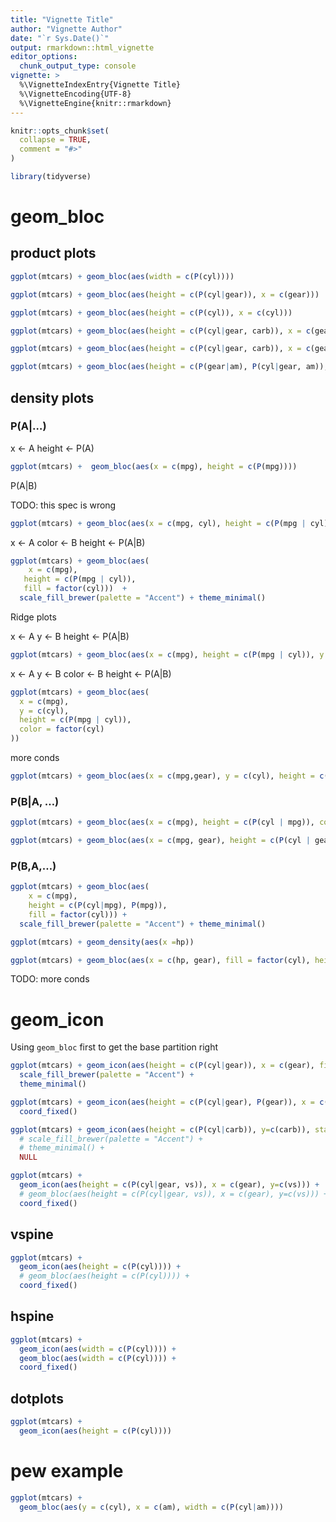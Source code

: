 ```yaml
---
title: "Vignette Title"
author: "Vignette Author"
date: "`r Sys.Date()`"
output: rmarkdown::html_vignette
editor_options:
  chunk_output_type: console
vignette: >
  %\VignetteIndexEntry{Vignette Title}
  %\VignetteEncoding{UTF-8}
  %\VignetteEngine{knitr::rmarkdown}
---
```


```r
knitr::opts_chunk$set(
  collapse = TRUE,
  comment = "#>"
)

library(tidyverse)
```




# geom_bloc

## product plots

```r
ggplot(mtcars) + geom_bloc(aes(width = c(P(cyl))))
```

```r
ggplot(mtcars) + geom_bloc(aes(height = c(P(cyl|gear)), x = c(gear)))
```

```r
ggplot(mtcars) + geom_bloc(aes(height = c(P(cyl)), x = c(cyl)))
```

```r
ggplot(mtcars) + geom_bloc(aes(height = c(P(cyl|gear, carb)), x = c(gear, carb)))
```

```r
ggplot(mtcars) + geom_bloc(aes(height = c(P(cyl|gear, carb)), x = c(gear), y=c(carb)))
```

```r
ggplot(mtcars) + geom_bloc(aes(height = c(P(gear|am), P(cyl|gear, am)), x = c(gear), y = c(am)))
```


## density plots


### P(A|...)

  x <- A
  height <- P(A)

```r
ggplot(mtcars) +  geom_bloc(aes(x = c(mpg), height = c(P(mpg)))) 
```

P(A|B)

TODO: this spec is wrong

```r
ggplot(mtcars) + geom_bloc(aes(x = c(mpg, cyl), height = c(P(mpg | cyl)), colour = factor(cyl)))
```

  x <- A
  color <- B
  height <- P(A|B)

```r
ggplot(mtcars) + geom_bloc(aes(
    x = c(mpg), 
   height = c(P(mpg | cyl)), 
   fill = factor(cyl)))  + 
  scale_fill_brewer(palette = "Accent") + theme_minimal()

```


Ridge plots
  
  x <- A
  y <- B
  height <- P(A|B)

```r
ggplot(mtcars) + geom_bloc(aes(x = c(mpg), height = c(P(mpg | cyl)), y = c(cyl)))
```

  x <- A
  y <- B
  color <- B
  height <- P(A|B)

```r
ggplot(mtcars) + geom_bloc(aes(
  x = c(mpg), 
  y = c(cyl),
  height = c(P(mpg | cyl)),  
  color = factor(cyl)
))
```




more conds

```r
ggplot(mtcars) + geom_bloc(aes(x = c(mpg,gear), y = c(cyl), height = c(P(mpg | gear, cyl))))
```

### P(B|A, ...)


```r
ggplot(mtcars) + geom_bloc(aes(x = c(mpg), height = c(P(cyl | mpg)), color = factor(cyl)), position = "fill")
```

```r
ggplot(mtcars) + geom_bloc(aes(x = c(mpg, gear), height = c(P(cyl | gear,mpg))))
```


### P(B,A,...)

```r
ggplot(mtcars) + geom_bloc(aes(
    x = c(mpg), 
    height = c(P(cyl|mpg), P(mpg)), 
    fill = factor(cyl))) +   
  scale_fill_brewer(palette = "Accent") + theme_minimal()

```

```r
ggplot(mtcars) + geom_density(aes(x =hp))
```


```r
ggplot(mtcars) + geom_bloc(aes(x = c(hp, gear), fill = factor(cyl), height = c(P(cyl|hp, gear), P(hp|gear))))
```

TODO: more conds

# geom_icon

Using `geom_bloc` first to get the base partition right

```r
ggplot(mtcars) + geom_icon(aes(height = c(P(cyl|gear)), x = c(gear), fill = c(factor(cyl))), stat = "icon") +
  scale_fill_brewer(palette = "Accent") +
  theme_minimal() 
```

```r
ggplot(mtcars) + geom_icon(aes(height = c(P(cyl|gear), P(gear)), x = c(gear, vs)), stat = "icon") +
  coord_fixed()
```

```r
ggplot(mtcars) + geom_icon(aes(height = c(P(cyl|carb)), y=c(carb)), stat = "icon") +
  # scale_fill_brewer(palette = "Accent") + 
  # theme_minimal() + 
  NULL
```


```r
ggplot(mtcars) + 
  geom_icon(aes(height = c(P(cyl|gear, vs)), x = c(gear), y=c(vs))) +
  # geom_bloc(aes(height = c(P(cyl|gear, vs)), x = c(gear), y=c(vs))) + 
  coord_fixed()
```


## vspine

```r
ggplot(mtcars) + 
  geom_icon(aes(height = c(P(cyl)))) + 
  # geom_bloc(aes(height = c(P(cyl)))) + 
  coord_fixed()
```

## hspine

```r
ggplot(mtcars) + 
  geom_icon(aes(width = c(P(cyl)))) + 
  geom_bloc(aes(width = c(P(cyl)))) + 
  coord_fixed()
```

## dotplots

```r
ggplot(mtcars) + 
  geom_icon(aes(height = c(P(cyl))))
```


# pew example

```r
ggplot(mtcars) + 
  geom_bloc(aes(y = c(cyl), x = c(am), width = c(P(cyl|am))))
```

